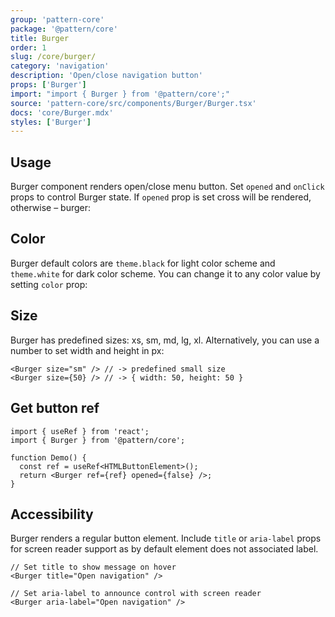 ```yaml
---
group: 'pattern-core'
package: '@pattern/core'
title: Burger
order: 1
slug: /core/burger/
category: 'navigation'
description: 'Open/close navigation button'
props: ['Burger']
import: "import { Burger } from '@pattern/core';"
source: 'pattern-core/src/components/Burger/Burger.tsx'
docs: 'core/Burger.mdx'
styles: ['Burger']
---
```



## Usage

Burger component renders open/close menu button.
Set `opened` and `onClick` props to control Burger state.
If `opened` prop is set cross will be rendered, otherwise – burger:

<Demo data={BurgerDemos.usage} />

## Color

Burger default colors are `theme.black` for light color scheme and `theme.white` for dark color scheme.
You can change it to any color value by setting `color` prop:

<Demo data={BurgerDemos.color} />

## Size

<Demo data={BurgerDemos.sizes} />

Burger has predefined sizes: xs, sm, md, lg, xl.
Alternatively, you can use a number to set width and height in px:

```tsx
<Burger size="sm" /> // -> predefined small size
<Burger size={50} /> // -> { width: 50, height: 50 }
```

## Get button ref

```tsx
import { useRef } from 'react';
import { Burger } from '@pattern/core';

function Demo() {
  const ref = useRef<HTMLButtonElement>();
  return <Burger ref={ref} opened={false} />;
}
```

## Accessibility

Burger renders a regular button element. Include `title` or `aria-label` props for screen reader support
as by default element does not associated label.

```tsx
// Set title to show message on hover
<Burger title="Open navigation" />

// Set aria-label to announce control with screen reader
<Burger aria-label="Open navigation" />
```
